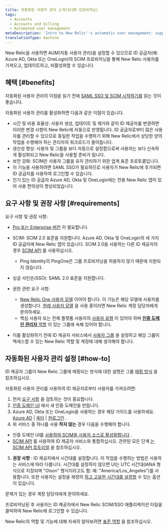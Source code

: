 ```yaml
---
title: 자동화된 사용자 관리 소개(SCIM 프로비저닝)
tags:
  - Accounts
  - Accounts and billing
  - Automated user management
metaDescription: 'Intro to New Relic''s automatic user management: support for SCIM provisioning for OneLogin, Okta, Azure AD, and more.'
translationType: machine
---
```


New Relic을 사용하면 AUM(자동 사용자 관리)을 설정할 수 있으므로 ID 공급자(예: Azure AD, Okta 또는 OneLogin)의 SCIM 프로비저닝을 통해 New Relic 사용자를 가져오고, 업데이트하고, 비활성화할 수 있습니다.

## 혜택 [#benefits]

자동화된 사용자 관리의 이점을 읽기 전에 [SAML SSO 및 SCIM 시작하기를](/docs/accounts/accounts-billing/new-relic-one-user-management/introduction-saml-scim) 읽는 것이 좋습니다.

자동화된 사용자 관리를 활성화하면 다음과 같은 이점이 있습니다.

* 시간 및 비용 효율성: 사용자 생성, 업데이트 및 제거와 같이 ID 제공자를 변경하면 이러한 변경 사항이 New Relic에 자동으로 반영됩니다. ID 공급자로부터 많은 사용자를 관리할 수 있으므로 동일한 작업을 수행하기 위해 New Relic에서 상당한 양의 작업을 수행해야 하는 관리자의 워크로드가 줄어듭니다.
* 생산성 향상: 사용자 및 그룹을 보다 자동으로 설정함으로써 사용자는 보다 신속하게 활성화되고 New Relic을 사용할 준비가 됩니다.
* 보안 강화: SCIM은 사용자 그룹을 유지 관리하기 위한 업계 표준 프로토콜입니다.
* 이 기능을 사용하려면 SAML SSO가 필요하므로 사용자가 New Relic에 추가되면 ID 공급자를 사용하여 로그인할 수 있습니다.
* 인기 있는 ID 공급자 Azure AD, Okta 및 OneLogin에는 전용 New Relic 앱이 있어 사용 편의성이 향상되었습니다.

## 요구 사항 및 권장 사항 [#requirements]

요구 사항 및 권장 사항:

* [Pro 또는 Enterprise 버전](https://newrelic.com/pricing) 이 필요합니다.

* SCIM: SCIM 2.0 표준을 지원합니다. Azure AD, Okta 및 OneLogin의 세 가지 ID 공급자에 New Relic 앱이 있습니다. SCIM 2.0을 사용하는 다른 ID 제공자의 경우 [SCIM API](/docs/accounts/accounts/automated-user-management/scim-support-automated-user-management) 를 사용하십시오.

  * Ping Identity의 PingOne은 그룹 프로비저닝을 허용하지 않기 때문에 지원되지 않습니다.

* 싱글 사인온(SSO): SAML 2.0 표준을 지원합니다.

* 권한 관련 요구 사항:

  * [New Relic One 사용자 모델](/docs/accounts/original-accounts-billing/original-users-roles/overview-user-models) 이어야 합니다. 이 기능은 해당 모델에 사용자를 생성합니다. [원래 사용자 모델](/docs/accounts/original-accounts-billing/original-users-roles/overview-user-models) 을 사용 중이라면 New Relic 계정 담당자에게 문의하세요.
  * 핵심 사용자 또는 전체 플랫폼 사용자의 [사용자 유형](/docs/accounts/accounts-billing/new-relic-one-user-management/user-type) 이 있어야 하며 [**인증 도메인 관리자** 역할](/docs/accounts/accounts-billing/new-relic-one-pricing-users/users-roles#standard-roles) 이 있는 그룹에 속해 있어야 합니다.

* 이를 활성화하기 전에 ID 제공자 서비스에서 [사용자 그룹](/docs/accounts/accounts/automated-user-management/roles-permissions-automated-user-management) 을 설정하고 해당 그룹이 액세스할 수 있는 New Relic 역할 및 계정에 대해 생각해야 합니다.

## 자동화된 사용자 관리 설정 [#how-to]

ID 제공자 그룹이 New Relic 그룹에 매핑되는 방식에 대한 설명은 그룹 [매핑 방식](/docs/accounts/accounts/automated-user-management/roles-permissions-automated-user-management) 을 참조하십시오.

자동화된 사용자 관리를 사용하여 ID 제공자로부터 사용자를 가져오려면:

1. 먼저 [요구 사항](#requirements) 을 검토하는 것이 중요합니다.
2. [인증 도메인 UI](/docs/accounts/accounts-billing/new-relic-one-user-management/authentication-domains-saml-sso-scim-more/#ui) 에서 새 인증 도메인을 만듭니다.
3. Azure AD, Okta 또는 OneLogin을 사용하는 경우 해당 가이드를 사용하세요. [Azure AD](/docs/azure-scimsso-application-configuration) \| [옥타](/docs/okta-scimsso-application-configuration) \| [원로그인](/docs/onelogin-scimsso-application-configuration) .
4. 위 서비스 중 하나를 사용 **하지 않는** 경우 다음을 수행해야 합니다.

* 인증 도메인 UI를 [사용하여 SCIM을 사용자 소스로 활성화합니다](/docs/accounts/accounts-billing/new-relic-one-user-management/authentication-domains-saml-sso-scim-more/#source-users) .
* [SCIM API](/docs/accounts/accounts/automated-user-management/scim-support-automated-user-management) 를 사용하여 ID 제공자 서비스와 통합하십시오. 관련된 모든 단계 [는 SCIM API 튜토리얼](/docs/accounts/accounts/automated-user-management/tutorial-manage-users-groups-scim) 을 참조하십시오.

5. **권장 사항** : ID 제공자에서 시간대를 설정합니다. 이 작업을 수행하는 방법은 사용하는 서비스에 따라 다릅니다. 시간대를 설정하지 않으면 UI는 UTC 시간대(IANA 형식으로 지정되며 "Olson" 형식이라고도 함: 예: "America/Los_Angeles")를 사용합니다. 또한 사용자는 설정을 재정의 [하고 고유한 시간대를 설정할](/docs/accounts/accounts-billing/general-account-settings/default-time-zone-setting) 수 있는 옵션이 있습니다.

문제가 있는 경우 계정 담당자에게 문의하세요.

프로비저닝된 후 사용자는 ID 제공자에서 New Relic SCIM/SSO 애플리케이션 타일을 클릭하여 New Relic에 로그인할 수 있습니다.

New Relic의 역할 및 기능에 대해 자세히 알아보려면 [표준 역할](/docs/accounts/accounts-billing/new-relic-one-user-management/user-management-concepts#standard-roles) 을 참조하십시오.
